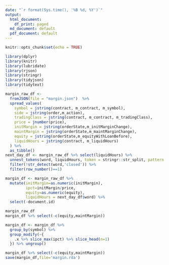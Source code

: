 ```yaml
---
date: "`r format(Sys.time(), '%B %d, %Y')`"
output:
  html_document:
    df_print: paged
  md_document: default
  pdf_document: default
---
```


```r
knitr::opts_chunk$set(echo = TRUE)
```

```r
library(dplyr)
library(knitr)
library(lubridate)
library(rjson)
library(stringr)
library(tidyjson)
library(tidytext)

```

```r
margin_raw_df <-
  fromJSON(file = "margin.json")  %>%
  spread_values(
    symbol = jstring(contract, m_contract, m_symbol),
    side = jstring(order,m_action),
    tradingClass = jstring(contract, m_contract, m_tradingClass),
    price = jnumber(price),
    initMargin = jstring(orderState,m_initMarginChange),
    maintMargin = jstring(orderState,m_maintMarginChange),
    equity = jstring(orderState,m_equityWithLoanBefore),
    liquidHours = jstring(contract, m_liquidHours)
  ) %>%
  as_tibble() 
next_day_df <- margin_raw_df %>% select(liquidHours) %>%
  unnest_tokens(word, liquidHours, token = stringr::str_split, pattern = ";") %>%
  filter(!str_detect(word,'closed')) %>%
  filter(row_number()==1)

margin_df <- margin_raw_df %>%
  mutate(initMargin=as.numeric(initMargin),
         ipct=initMargin/price,
         equity=as.numeric(equity),
         liquidHours = next_day_df$word) %>%
  select(-document.id)

```

```r
margin_raw_df
margin_df %>% select(-c(equity,maintMargin))

margin_df <- margin_df %>% 
  group_by(symbol) %>%
  group_modify(~{
    .x %>% slice_max(ipct) %>% slice_head(n=1)
  }) %>% ungroup()

margin_df %>% select(-c(equity,maintMargin))
save(margin_df,file='margin.rda')

```
